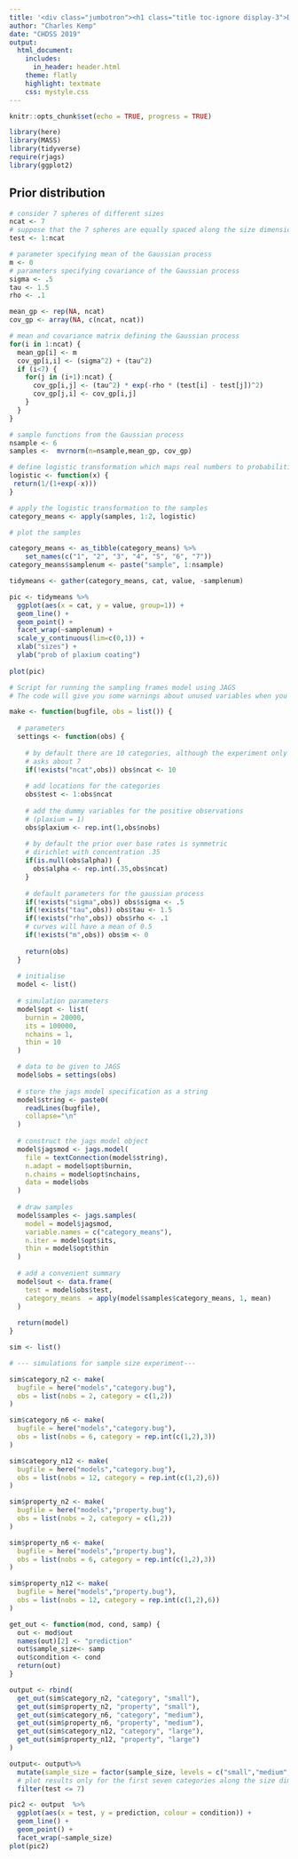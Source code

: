 ```yaml
---
title: '<div class="jumbotron"><h1 class="title toc-ignore display-3">Day 4: Modeling category and property sampling</h1></div>'
author: "Charles Kemp"
date: "CHDSS 2019"
output:
  html_document:
    includes:
      in_header: header.html
    theme: flatly
    highlight: textmate
    css: mystyle.css
---
```


```r
knitr::opts_chunk$set(echo = TRUE, progress = TRUE)
```

```r
library(here)
library(MASS)
library(tidyverse)
require(rjags)
library(ggplot2)
```


## Prior distribution

```r
# consider 7 spheres of different sizes
ncat <- 7
# suppose that the 7 spheres are equally spaced along the size dimension
test <- 1:ncat

# parameter specifying mean of the Gaussian process 
m <- 0
# parameters specifying covariance of the Gaussian process
sigma <- .5
tau <- 1.5
rho <- .1

mean_gp <- rep(NA, ncat)
cov_gp <- array(NA, c(ncat, ncat))

# mean and covariance matrix defining the Gaussian process
for(i in 1:ncat) {
  mean_gp[i] <- m
  cov_gp[i,i] <- (sigma^2) + (tau^2)
  if (i<7) {
    for(j in (i+1):ncat) {
      cov_gp[i,j] <- (tau^2) * exp(-rho * (test[i] - test[j])^2)
      cov_gp[j,i] <- cov_gp[i,j]
    }
  }
}

# sample functions from the Gaussian process
nsample <- 6
samples <-  mvrnorm(n=nsample,mean_gp, cov_gp)

# define logistic transformation which maps real numbers to probabilities
logistic <- function(x) {
 return(1/(1+exp(-x)))
}

# apply the logistic transformation to the samples
category_means <- apply(samples, 1:2, logistic)

# plot the samples

category_means <- as_tibble(category_means) %>%
    set_names(c("1", "2", "3", "4", "5", "6", "7"))
category_means$samplenum <- paste("sample", 1:nsample)

tidymeans <- gather(category_means, cat, value, -samplenum)

pic <- tidymeans %>%
  ggplot(aes(x = cat, y = value, group=1)) +
  geom_line() +
  geom_point() +
  facet_wrap(~samplenum) +
  scale_y_continuous(lim=c(0,1)) +
  xlab("sizes") +
  ylab("prob of plaxium coating")
    
plot(pic)
```


```r

# Script for running the sampling frames model using JAGS
# The code will give you some warnings about unused variables when you run it -- don't worry about them

make <- function(bugfile, obs = list()) {
  
  # parameters
  settings <- function(obs) {
    
    # by default there are 10 categories, although the experiment only
    # asks about 7
    if(!exists("ncat",obs)) obs$ncat <- 10
    
    # add locations for the categories
    obs$test <- 1:obs$ncat
    
    # add the dummy variables for the positive observations
    # (plaxium = 1)
    obs$plaxium <- rep.int(1,obs$nobs)
    
    # by default the prior over base rates is symmetric 
    # dirichlet with concentration .35
    if(is.null(obs$alpha)) {
      obs$alpha <- rep.int(.35,obs$ncat)
    }
    
    # default parameters for the gaussian process
    if(!exists("sigma",obs)) obs$sigma <- .5
    if(!exists("tau",obs)) obs$tau <- 1.5
    if(!exists("rho",obs)) obs$rho <- .1
    # curves will have a mean of 0.5
    if(!exists("m",obs)) obs$m <- 0 
     
    return(obs)
  }
  
  # initialise
  model <- list()
  
  # simulation parameters
  model$opt <- list(
    burnin = 20000,
    its = 100000,
    nchains = 1,
    thin = 10
  )

  # data to be given to JAGS
  model$obs = settings(obs)
  
  # store the jags model specification as a string
  model$string <- paste0(
    readLines(bugfile), 
    collapse="\n"
  )
  
  # construct the jags model object
  model$jagsmod <- jags.model(
    file = textConnection(model$string),
    n.adapt = model$opt$burnin,
    n.chains = model$opt$nchains,
    data = model$obs
  )
  
  # draw samples
  model$samples <- jags.samples(
    model = model$jagsmod, 
    variable.names = c("category_means"), 
    n.iter = model$opt$its,
    thin = model$opt$thin
  )
  
  # add a convenient summary
  model$out <- data.frame(
    test = model$obs$test,
    category_means  = apply(model$samples$category_means, 1, mean)
  )
  
  return(model)
}

sim <- list()

# --- simulations for sample size experiment---

sim$category_n2 <- make(
  bugfile = here("models","category.bug"),
  obs = list(nobs = 2, category = c(1,2))
)

sim$category_n6 <- make(
  bugfile = here("models","category.bug"),
  obs = list(nobs = 6, category = rep.int(c(1,2),3))
)

sim$category_n12 <- make(
  bugfile = here("models","category.bug"),
  obs = list(nobs = 12, category = rep.int(c(1,2),6))
)

sim$property_n2 <- make(
  bugfile = here("models","property.bug"),
  obs = list(nobs = 2, category = c(1,2))
)

sim$property_n6 <- make(
  bugfile = here("models","property.bug"),
  obs = list(nobs = 6, category = rep.int(c(1,2),3))
)

sim$property_n12 <- make(
  bugfile = here("models","property.bug"),
  obs = list(nobs = 12, category = rep.int(c(1,2),6))
)
```

```r
get_out <- function(mod, cond, samp) {
  out <- mod$out
  names(out)[2] <- "prediction" 
  out$sample_size<- samp
  out$condition <- cond
  return(out)
}

output <- rbind(
  get_out(sim$category_n2, "category", "small"),
  get_out(sim$property_n2, "property", "small"),  
  get_out(sim$category_n6, "category", "medium"),
  get_out(sim$property_n6, "property", "medium"),  
  get_out(sim$category_n12, "category", "large"),
  get_out(sim$property_n12, "property", "large") 
)

output<- output%>%
  mutate(sample_size = factor(sample_size, levels = c("small","medium","large"))) %>%
  # plot results only for the first seven categories along the size dimension
  filter(test <= 7)

pic2 <- output  %>%
  ggplot(aes(x = test, y = prediction, colour = condition)) +
  geom_line() +
  geom_point() +
  facet_wrap(~sample_size)
plot(pic2)

```
  
